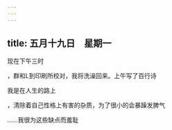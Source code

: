 ```yaml
---
---
---
```

title: 五月十九日　星期一
---




现在下午三时

，群和L到印刷所校对，我将洗澡回来。上午写了百行诗

我是在人生的路上

，清除着自己性格上有害的杂质，为了很小的会暴躁发脾气

……我很为这些缺点而羞耻